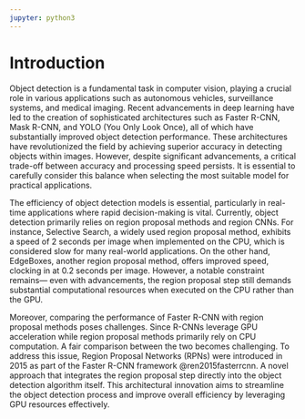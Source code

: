 ```yaml
---
jupyter: python3
---
```


# Introduction

Object detection is a fundamental task in computer vision, playing a crucial role in various applications such as autonomous vehicles, surveillance systems, and medical imaging. Recent advancements in deep learning have led to the creation of sophisticated architectures such as Faster R-CNN, Mask R-CNN, and YOLO (You Only Look Once), all of which have substantially improved object detection performance. These architectures have revolutionized the field by achieving superior accuracy in detecting objects within images. However, despite significant advancements, a critical trade-off between accuracy and processing speed persists. It is essential to carefully consider this balance when selecting the most suitable model for practical applications.

The efficiency of object detection models is essential, particularly in real-time applications where rapid decision-making is vital. Currently, object detection primarily relies on region proposal methods and region CNNs. For instance, Selective Search, a widely used region proposal method, exhibits a speed of 2 seconds per image when implemented on the CPU, which is considered slow for many real-world applications. On the other hand, EdgeBoxes, another region proposal method, offers improved speed, clocking in at 0.2 seconds per image. However, a notable constraint remains--- even with advancements, the region proposal step still demands substantial computational resources when executed on the CPU rather than the GPU.

Moreover, comparing the performance of Faster R-CNN with region proposal methods poses challenges. Since R-CNNs leverage GPU acceleration while region proposal methods primarily rely on CPU computation. A fair comparison between the two becomes challenging. To address this issue, Region Proposal Networks (RPNs) were introduced in 2015 as part of the Faster R-CNN framework @ren2015fasterrcnn. A novel approach that integrates the region proposal step directly into the object detection algorithm itself. This architectural innovation aims to streamline the object detection process and improve overall efficiency by leveraging GPU resources effectively.
